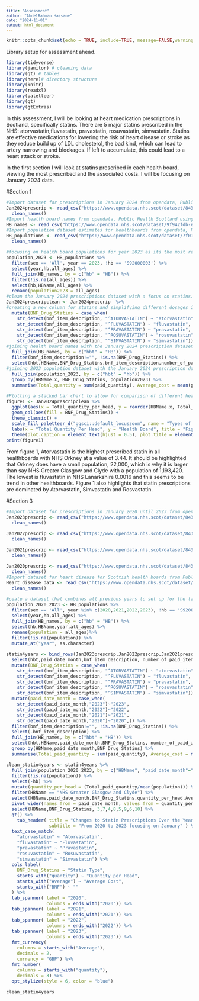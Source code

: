 ```yaml
---
title: "Assessment"
author: "AbdelRahman Hassane"
date: "2024-11-01"
output: html_document
---
```

<style type="text/css">

body, td {
   font-size: 14px;
}
code.r{
  font-size: 12px;
}
pre {
  font-size: 12px
}
</style>
```r
knitr::opts_chunk$set(echo = TRUE, include=TRUE, message=FALSE,warning=FALSE)
```

Library setup for assessment ahead.
```r
library(tidyverse)
library(janitor) # cleaning data
library(gt) # tables
library(here)# directory structure
library(knitr)
library(readxl)
library(paletteer)
library(gt)
library(gtExtras)
```

In this assessment, I will be looking at heart medication prescriptions in Scotland, specifically statins. There are 5 major statins prescribed in the NHS: atorvastatin,fluvastatin, pravastatin, rosuvastatin, simvastatin. Statins are effective medications for lowering the risk of heart disease or stroke as they reduce build up of LDL cholesterol, the bad kind, which can lead to artery narrowing and blockages. If left to accumulate, this could lead to a heart attack or stroke.

In the first section I will look at statins prescribed in each health board, viewing the most prescribed and the associated costs. I will be focusing on January 2024 data.

#Section 1
```r
#Import dataset for prescriptions in January 2024 from opendata, Public Health Scotland using the link below.
Jan2024prescrip <- read_csv("https://www.opendata.nhs.scot/dataset/84393984-14e9-4b0d-a797-b288db64d088/resource/d3eaaf84-0f3b-4fb8-9460-e33503095fbe/download/pitc202401.csv") %>% 
  clean_names()
#Import health board names from opendata, Public Health Scotland using the link below.
HB_names <- read_csv("https://www.opendata.nhs.scot/dataset/9f942fdb-e59e-44f5-b534-d6e17229cc7b/resource/652ff726-e676-4a20-abda-435b98dd7bdc/download/hb14_hb19.csv")
#Import population dataset estimates for healthboards from opendata, Public Health Scotland using the link below.
HB_populations <- read_csv("https://www.opendata.nhs.scot/dataset/7f010430-6ce1-4813-b25c-f7f335bdc4dc/resource/27a72cc8-d6d8-430c-8b4f-3109a9ceadb1/download/hb2019_pop_est_14102024.csv") %>% 
  clean_names()
```

```r
#focusing on health board populations for year 2023 as its the most recent.
population_2023 <- HB_populations %>% 
  filter(sex == 'All', year == 2023, !hb == 'S92000003') %>% 
  select(year,hb,all_ages) %>% 
  full_join(HB_names, by = c("hb" = "HB")) %>% 
  filter(!is.na(all_ages)) %>% 
  select(hb,HBName,all_ages) %>% 
  rename(population2023 = all_ages)
#clean the January 2024 prescriptions dataset with a focus on statins.
Jan2024prescripclean <- Jan2024prescrip  %>% 
#creating a new column for statins and simplifying different dosages into one name for simpler analysis.
  mutate(BNF_Drug_Statins = case_when(
    str_detect(bnf_item_description, "^ATORVASTATIN") ~ "atorvastatin",
    str_detect(bnf_item_description, "^FLUVASTATIN") ~ "fluvastatin",
    str_detect(bnf_item_description, "^PRAVASTATIN") ~ "pravastatin",
    str_detect(bnf_item_description, "^ROSUVASTATIN") ~ "rosuvastatin",
    str_detect(bnf_item_description, "^SIMVASTATIN") ~ "simvastatin")) %>% 
#joining health board names with the January 2024 prescription dataset.
  full_join(HB_names, by = c("hbt" = "HB")) %>%
  filter(bnf_item_description!="", !is.na(BNF_Drug_Statins)) %>% 
  select(hbt,HBName,BNF_Drug_Statins,bnf_item_description,number_of_paid_items:gross_ingredient_cost) %>%
#joining 2023 population dataset with the January 2024 prescription dataset.
  full_join(population_2023, by = c("hbt" = "hb")) %>% 
  group_by(HBName.x, BNF_Drug_Statins, population2023) %>% 
  summarise(Total_quantity = sum(paid_quantity), Average_cost = mean(gross_ingredient_cost), Total_quantity_per_head = Total_quantity/mean(population2023))

#Plotting a stacked bar chart to allow for comparison of different health boards in one plot.
figure1 <- Jan2024prescripclean %>% 
  ggplot(aes(x = Total_quantity_per_head, y = reorder(HBName.x, Total_quantity_per_head))) +
  geom_col(aes(fill = BNF_Drug_Statins)) +
  theme_classic() +
  scale_fill_paletteer_d("ggsci::default_locuszoom", name = "Types of Statin", labels = c("Atorvastaton","Fluvastatin","Pravastatin", "Rosvastatin", "Simvastatin")) +
  labs(x = "Total Quantity Per Head", y = "Health Board", title = "Figure 1: Distribution of Statins Amongst Scottish Health Boards", caption = "(Drug Dosages have not been factored into this figure)") +
  theme(plot.caption = element_text(hjust = 0.5), plot.title = element_text(hjust = 0.5))
print(figure1)
```

From figure 1, Atorvastatin is the highest prescribed statin in all healthboards with NHS Orkney at a value of 3.44. It should be highlighted that Orkney does have a small population, 22,000, which is why it is larger than say NHS Greater Glasgow and Clyde with a population of 1,193,420. The lowest is fluvastatin in NHS Lanarkshire 0.0016 and this seems to be trend in other healthboards. Figure 1 also highlights that statin prescriptions are dominated by Atorvastatin, Simvastatin and Rosvastatin.

#Section 3
```r
#Import dataset for prescriptions in January 2020 until 2023 from opendata, Public Health Scotland using the link below.
Jan2023prescrip <- read_csv("https://www.opendata.nhs.scot/dataset/84393984-14e9-4b0d-a797-b288db64d088/resource/6caa7144-f0e4-4ab0-b9e4-8fa10c8edf1c/download/pitc202301.csv") %>% 
  clean_names()

Jan2022prescrip <- read_csv("https://www.opendata.nhs.scot/dataset/84393984-14e9-4b0d-a797-b288db64d088/resource/53a53d61-3b3b-4a12-888b-a788ce13db9c/download/pitc202201.csv") %>% 
  clean_names()

Jan2021prescrip <- read_csv("https://www.opendata.nhs.scot/dataset/84393984-14e9-4b0d-a797-b288db64d088/resource/7722a6e6-a6b6-49ec-aa63-fdc4bc727f05/download/pitc202101.csv") %>% 
  clean_names()

Jan2020prescrip <- read_csv("https://www.opendata.nhs.scot/dataset/84393984-14e9-4b0d-a797-b288db64d088/resource/e5c841f2-3e16-428b-97db-0798ec7a5fb4/download/pitc202001.csv") %>% 
  clean_names()
#Import dataset for heart disease for Scottish health boards from Public Health Scotland
Heart_disease_data <- read_csv("https://www.opendata.nhs.scot/dataset/0e17f3fc-9429-48aa-b1ba-2b7e55688253/resource/748e2065-b447-4b75-99bd-f17f26f3eaef/download/hd_activitybyhbr.csv") %>% 
  clean_names()
```

```r
#ceate a dataset that combines all previous years to set up for the table
population_2020_2023 <- HB_populations %>% 
  filter(sex == 'All', year %in% c(2020,2021,2022,2023), !hb == 'S92000003') %>% 
  select(year,hb,all_ages) %>% 
  full_join(HB_names, by = c("hb" = "HB")) %>%
  select(hb,HBName,year,all_ages) %>% 
  rename(population = all_ages)%>% 
  filter(!is.na(population)) %>% 
  mutate_at("year", as.character)

statin4years <- bind_rows(Jan2023prescrip,Jan2022prescrip,Jan2021prescrip,Jan2020prescrip) %>% 
  select(hbt,paid_date_month,bnf_item_description, number_of_paid_items:gross_ingredient_cost) %>% 
  mutate(BNF_Drug_Statins = case_when(
    str_detect(bnf_item_description, "^ATORVASTATIN") ~ "atorvastatin",
    str_detect(bnf_item_description, "^FLUVASTATIN") ~ "fluvastatin",
    str_detect(bnf_item_description, "^PRAVASTATIN") ~ "pravastatin",
    str_detect(bnf_item_description, "^ROSUVASTATIN") ~ "rosuvastatin",
    str_detect(bnf_item_description, "^SIMVASTATIN") ~ "simvastatin")) %>% 
  mutate(paid_date_month = case_when(
    str_detect(paid_date_month,"2023")~"2023",
    str_detect(paid_date_month,"2022")~"2022",
    str_detect(paid_date_month,"2021")~"2021",
    str_detect(paid_date_month,"2020")~"2020",)) %>% 
  filter(bnf_item_description!="", !is.na(BNF_Drug_Statins)) %>% 
  select(-bnf_item_description) %>% 
  full_join(HB_names, by = c("hbt" = "HB")) %>%
  select(hbt,HBName,paid_date_month,BNF_Drug_Statins, number_of_paid_items:gross_ingredient_cost) %>% 
  group_by(HBName,paid_date_month,BNF_Drug_Statins) %>% 
  summarise(Total_paid_quantity = sum(paid_quantity), Average_cost = mean(gross_ingredient_cost))

clean_statin4years <- statin4years %>% 
  full_join(population_2020_2023, by = c("HBName", "paid_date_month"="year")) %>% 
  filter(!is.na(population)) %>% 
  select(-hb) %>% 
  mutate(quantity_per_head = (Total_paid_quantity/mean(population))) %>%
  filter(HBName == "NHS Greater Glasgow and Clyde") %>% 
  select(HBName,paid_date_month,BNF_Drug_Statins,quantity_per_head,Average_cost) %>% 
  pivot_wider(names_from = paid_date_month, values_from = quantity_per_head:Average_cost) %>% 
  select(HBName,BNF_Drug_Statins, 3,7,4,8,5,9,6,10) %>%
  gt() %>%
    tab_header( title = "Changes to Statin Prescriptions Over the Years", 
                subtitle = "From 2020 to 2023 focusing on January" ) %>%
  text_case_match(
    "atorvastatin" ~ "Atorvastatin",
    "fluvastatin" ~ "Fluvastatin",
    "pravastatin" ~ "Pravastatin",
    "rosuvastatin" ~ "Rosuvastatin",
    "simvastatin" ~ "Simvastatin") %>% 
  cols_label(
    BNF_Drug_Statins = "Statin Type",
    starts_with("quantity") ~ "Quantity per Head",
    starts_with("Average") ~ "Average Cost",
    starts_with("BNF") ~ ""
  ) %>% 
  tab_spanner( label = "2020",
               columns = ends_with("2020")) %>% 
  tab_spanner( label = "2021",
               columns = ends_with("2021")) %>% 
  tab_spanner( label = "2022",
               columns = ends_with("2022")) %>% 
  tab_spanner( label = "2023",
               columns = ends_with("2023")) %>% 
  fmt_currency(
    columns = starts_with("Average"),
    decimals = 2,
    currency = "GBP") %>% 
  fmt_number(
    columns = starts_with("quantity"),
    decimals = 3) %>% 
  opt_stylize(style = 6, color = "blue")

clean_statin4years
```


